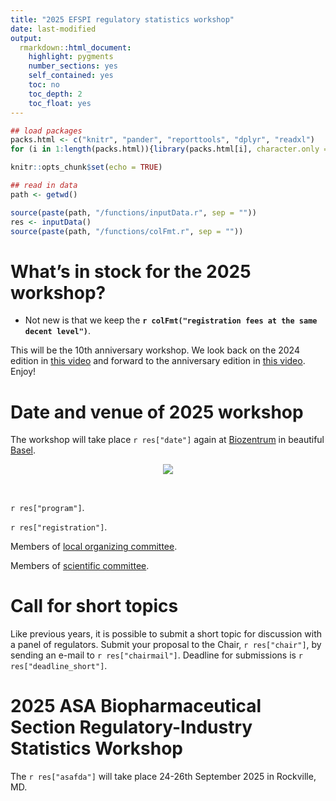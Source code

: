```yaml
---
title: "2025 EFSPI regulatory statistics workshop"
date: last-modified
output: 
  rmarkdown::html_document:
    highlight: pygments
    number_sections: yes
    self_contained: yes
    toc: no
    toc_depth: 2
    toc_float: yes
---
```


```r
## load packages
packs.html <- c("knitr", "pander", "reporttools", "dplyr", "readxl")
for (i in 1:length(packs.html)){library(packs.html[i], character.only = TRUE)}

knitr::opts_chunk$set(echo = TRUE)

## read in data
path <- getwd()

source(paste(path, "/functions/inputData.r", sep = ""))
res <- inputData()
source(paste(path, "/functions/colFmt.r", sep = ""))
```

# What's in stock for the 2025 workshop?

- Not new is that we keep the **`r colFmt("registration fees at the same decent level")`**. 

This will be the 10th anniversary workshop. We look back on the 2024 edition in [this video](https://youtu.be/6sjAzRB_gi0) and forward to the anniversary edition in [this video](https://youtu.be/lTBOa1-UGr8). Enjoy!

# Date and venue of 2025 workshop

The workshop will take place `r res["date"]` again at [Biozentrum](https://www.biozentrum.unibas.ch/) in beautiful [Basel](https://www.basel.com/en). 

<center>![](biozentrum.jpg)</center>

<br>

`r res["program"]`.

`r res["registration"]`.

Members of [local organizing committee](local.html).

Members of [scientific committee](scicom.html).

# Call for short topics

Like previous years, it is possible to submit a short topic for discussion with a panel of regulators. Submit your proposal to the Chair, `r res["chair"]`, by sending an e-mail to `r res["chairmail"]`. Deadline for submissions is `r res["deadline_short"]`.

# 2025 ASA Biopharmaceutical Section Regulatory-Industry Statistics Workshop 

The `r res["asafda"]` will take place 24-26th September 2025 in Rockville, MD.

